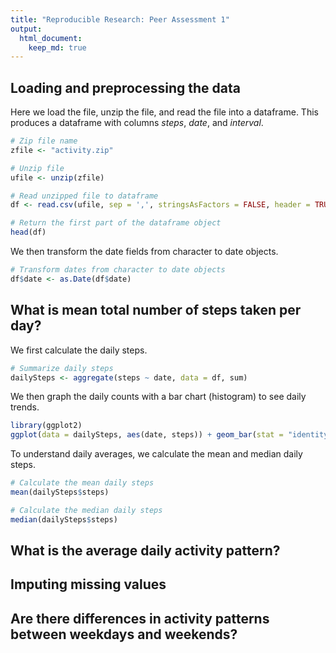 ```yaml
---
title: "Reproducible Research: Peer Assessment 1"
output: 
  html_document:
    keep_md: true
---
```



## Loading and preprocessing the data

Here we load the file, unzip the file, and read the file into a dataframe. This produces a dataframe with columns *steps*, *date*, and *interval*.
```r
# Zip file name
zfile <- "activity.zip"

# Unzip file
ufile <- unzip(zfile)

# Read unzipped file to dataframe
df <- read.csv(ufile, sep = ',', stringsAsFactors = FALSE, header = TRUE)

# Return the first part of the dataframe object
head(df)
```

We then transform the date fields from character to date objects.
```r
# Transform dates from character to date objects
df$date <- as.Date(df$date)
```


## What is mean total number of steps taken per day?

We first calculate the daily steps.
```r
# Summarize daily steps
dailySteps <- aggregate(steps ~ date, data = df, sum)
```

We then graph the daily counts with a bar chart (histogram) to see daily trends.
```r
library(ggplot2)
ggplot(data = dailySteps, aes(date, steps)) + geom_bar(stat = "identity")
```

To understand daily averages, we calculate the mean and median daily steps.
```r
# Calculate the mean daily steps
mean(dailySteps$steps)

# Calculate the median daily steps
median(dailySteps$steps)
```

## What is the average daily activity pattern?



## Imputing missing values



## Are there differences in activity patterns between weekdays and weekends?
